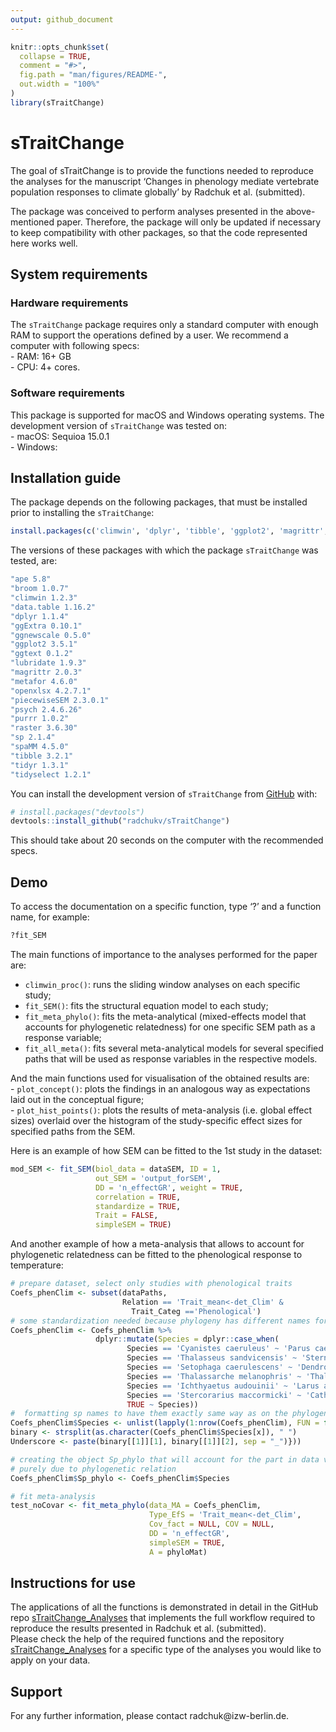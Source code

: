 ```yaml
---
output: github_document
---
```


<!-- README.md is generated from README.Rmd. Please edit that file -->

```r
knitr::opts_chunk$set(
  collapse = TRUE,
  comment = "#>",
  fig.path = "man/figures/README-",
  out.width = "100%"
)
library(sTraitChange)
```

# sTraitChange

<!-- badges: start -->
<!-- badges: end -->

The goal of sTraitChange is to provide the functions needed to reproduce the analyses for the manuscript 'Changes in phenology mediate vertebrate population responses to climate globally' by Radchuk et al. (submitted).

The package was conceived to perform analyses presented in the above-mentioned paper. Therefore, the package will only be updated if necessary to keep compatibility with other packages, so that the code represented here works well.

## System requirements

### Hardware requirements

The `sTraitChange` package requires only a standard computer with enough RAM to support the operations defined by a user. We recommend a computer with following specs:   
- RAM: 16+ GB     
- CPU: 4+ cores.   

### Software requirements

This package is supported for macOS and Windows operating systems. The development version of `sTraitChange` was tested on:   
- macOS: Sequioa 15.0.1   
- Windows:      

## Installation guide

The package depends on the following packages, that must be installed prior to installing the `sTraitChange`: 
``` r
install.packages(c('climwin', 'dplyr', 'tibble', 'ggplot2', 'magrittr', 'metafor', 'broom', 'piecewiseSEM', 'purrr', 'spaMM', 'tidyr', 'tidyselect', 'ape', 'sp', 'lubridate', 'openxlsx', 'ggnewscale', 'psych', 'ggtext', 'raster', 'ggExtra', 'data.table'))
```

The versions of these packages with which the package `sTraitChange` was tested, are:
``` r
"ape 5.8"
"broom 1.0.7"
"climwin 1.2.3"
"data.table 1.16.2"
"dplyr 1.1.4"
"ggExtra 0.10.1"
"ggnewscale 0.5.0"
"ggplot2 3.5.1"
"ggtext 0.1.2"
"lubridate 1.9.3"
"magrittr 2.0.3"
"metafor 4.6.0"
"openxlsx 4.2.7.1"
"piecewiseSEM 2.3.0.1"
"psych 2.4.6.26"
"purrr 1.0.2"
"raster 3.6.30"
"sp 2.1.4"
"spaMM 4.5.0"
"tibble 3.2.1"
"tidyr 1.3.1"
"tidyselect 1.2.1"
```

You can install the development version of `sTraitChange` from [GitHub](https://github.com/) with:

``` r
# install.packages("devtools")
devtools::install_github("radchukv/sTraitChange")
```
This should take about 20 seconds on the computer with the recommended specs. 

## Demo

To access the documentation on a specific function, type '?' and a function name, for example:
```r
?fit_SEM
```

The main functions of importance to the analyses performed for the paper are:   

- `climwin_proc()`: runs the sliding window analyses on each specific study;   
- `fit_SEM()`: fits the structural equation model to each study;  
- `fit_meta_phylo()`: fits the meta-analytical (mixed-effects model that accounts for phylogenetic relatedness) for one specific SEM path as a response variable;   
- `fit_all_meta()`: fits several meta-analytical models for several specified paths that will be used as response variables in the respective models.   

And the main functions used for visualisation of the obtained results are:   
- `plot_concept()`: plots the findings in an analogous way as expectations laid out in the conceptual figure;  
- `plot_hist_points()`: plots the results of meta-analysis (i.e. global effect sizes) overlaid over the histogram of the study-specific effect sizes for specified paths from the SEM.

Here is an example of how SEM can be fitted to the 1st study in the dataset:

```r
mod_SEM <- fit_SEM(biol_data = dataSEM, ID = 1,
                   out_SEM = 'output_forSEM',
                   DD = 'n_effectGR', weight = TRUE,
                   correlation = TRUE,
                   standardize = TRUE,
                   Trait = FALSE,
                   simpleSEM = TRUE)
```

And another example of how a meta-analysis that allows to account for phylogenetic relatedness can be fitted to the phenological response to temperature:
```r
# prepare dataset, select only studies with phenological traits
Coefs_phenClim <- subset(dataPaths, 
                         Relation == 'Trait_mean<-det_Clim' & 
                           Trait_Categ =='Phenological')
# some standardization needed because phylogeny has different names for some species
Coefs_phenClim <- Coefs_phenClim %>%
                   dplyr::mutate(Species = dplyr::case_when(
                          Species == 'Cyanistes caeruleus' ~ 'Parus caeruleus',
                          Species == 'Thalasseus sandvicensis' ~ 'Sterna sandvicensis',
                          Species == 'Setophaga caerulescens' ~ 'Dendroica caerulescens',
                          Species == 'Thalassarche melanophris' ~ 'Thalassarche melanophrys',
                          Species == 'Ichthyaetus audouinii' ~ 'Larus audouinii',
                          Species == 'Stercorarius maccormicki' ~ 'Catharacta maccormicki',
                          TRUE ~ Species))
#  formatting sp names to have them exactly same way as on the phylogeny
Coefs_phenClim$Species <- unlist(lapply(1:nrow(Coefs_phenClim), FUN = function(x){
binary <- strsplit(as.character(Coefs_phenClim$Species[x]), " ")
Underscore <- paste(binary[[1]][1], binary[[1]][2], sep = "_")}))

# creating the object Sp_phylo that will account for the part in data variation
# purely due to phylogenetic relation
Coefs_phenClim$Sp_phylo <- Coefs_phenClim$Species

# fit meta-analysis
test_noCovar <- fit_meta_phylo(data_MA = Coefs_phenClim,
                               Type_EfS = 'Trait_mean<-det_Clim',
                               Cov_fact = NULL, COV = NULL,
                               DD = 'n_effectGR',
                               simpleSEM = TRUE,
                               A = phyloMat)
```

## Instructions for use

The applications of all the functions is demonstrated in detail in the GitHub repo [sTraitChange_Analyses](https://github.com/radchukv/sTraitChange_Analyses) that implements the full workflow required to reproduce the results presented in Radchuk et al. (submitted).  
Please check the help of the required functions and the repository [sTraitChange_Analyses](https://github.com/radchukv/sTraitChange_Analyses) for a specific type of the analyses you would like to apply on your data.

## Support

For any further information, please contact radchuk@izw-berlin.de.
